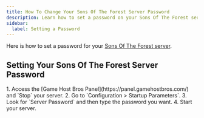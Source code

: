 ```yaml
---
title: How To Change Your Sons Of The Forest Server Password
description: Learn how to set a password on your Sons Of The Forest server.
sidebar:
  label: Setting a Password
---
```


Here is how to set a password for your [Sons Of The Forest server](https://www.gamehostbros.com/sons-of-the-forest-server-hosting/).

## Setting Your Sons Of The Forest Server Password

<Steps>
1. Access the [Game Host Bros Panel](https://panel.gamehostbros.com/) and `Stop` your server.
2. Go to `Configuration > Startup Parameters`.
3. Look for `Server Password` and then type the password you want.
4. Start your server.
</Steps>